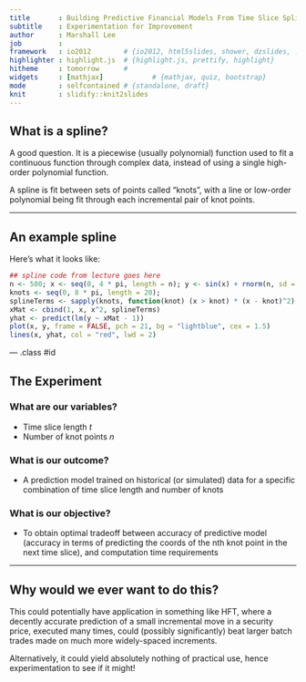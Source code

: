 ```yaml
---
title       : Building Predictive Financial Models From Time Slice Splines
subtitle    : Experimentation for Improvement
author      : Marshall Lee
job         : 
framework   : io2012        # {io2012, html5slides, shower, dzslides, ...}
highlighter : highlight.js  # {highlight.js, prettify, highlight}
hitheme     : tomorrow      # 
widgets     : [mathjax]            # {mathjax, quiz, bootstrap}
mode        : selfcontained # {standalone, draft}
knit        : slidify::knit2slides
---
```


## What is a spline?

A good question.  It is a piecewise (usually polynomial) function used to fit a continuous function through complex data, instead of using a single high-order polynomial function.

A spline is fit between sets of points called "knots", with a line or low-order polynomial being fit through each incremental pair of knot points.

---

## An example spline

Here's what it looks like:

```r
## spline code from lecture goes here
n <- 500; x <- seq(0, 4 * pi, length = n); y <- sin(x) + rnorm(n, sd = .3)
knots <- seq(0, 8 * pi, length = 20);
splineTerms <- sapply(knots, function(knot) (x > knot) * (x - knot)^2)
xMat <- cbind(1, x, x^2, splineTerms)
yhat <- predict(lm(y ~ xMat - 1))
plot(x, y, frame = FALSE, pch = 21, bg = "lightblue", cex = 1.5)
lines(x, yhat, col = "red", lwd = 2)
```

--- .class #id 

## The Experiment

### What are our variables?
- Time slice length $t$
- Number of knot points $n$

### What is our outcome?
- A prediction model trained on historical (or simulated) data for a specific combination of time slice length and number of knots

### What is our objective?
- To obtain optimal tradeoff between accuracy of predictive model (accuracy in terms of predicting the coords of the nth knot point in the next time slice), and computation time requirements

---

## Why would we ever want to do this?

This could potentially have application in something like HFT, where a decently accurate prediction of a small incremental move in a security price, executed many times, could (possibly significantly) beat larger batch trades made on much more widely-spaced increments.

Alternatively, it could yield absolutely nothing of practical use, hence experimentation to see if it might!
